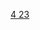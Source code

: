 {{Navbox
|name  = 钒化合物
|state = <includeonly>{{{state|collapsed}}}</includeonly>
|title = [[钒]]化合物
|listclass = hlist
|titlestyle = 

|group1 = 钒(II)
|list1 = 
* [[二溴化钒|VBr<sub>2</sub>]]
* [[二氯化钒|VCl<sub>2</sub>]]
* [[二氟化钒|VF<sub>2</sub>]]
* [[二碘化钒|VI<sub>2</sub>]]
* [[一氧化钒|VO]]
* [[一硫化钒|VS]]
* {{tsl|ru|Селенид ванадия(II)|一硒化钒|VSe}}
* [[硫酸钒(II)|VSO<sub>4</sub>]]

|group2 = 钒(III)
|list2 =
* [[三氯化钒|VCl<sub>3</sub>]]
* [[三溴化钒|VBr<sub>3</sub>]]
* [[三氧化二钒|V<sub>2</sub>O<sub>3</sub>]]
* [[硫酸钒(III)|V<sub>2</sub>(SO<sub>4</sub>)<sub>3</sub>]]
* [[三氟化钒|VF<sub>3</sub>]]
* [[三碘化钒|VI<sub>3</sub>]]
* [[氮化钒|VN]]
* [[三硫化二钒|V<sub>2</sub>S<sub>3</sub>]]
* {{tsl|ru|Хлорид гексаамминванадия(III)|三氯化六氨合钒(III)|[V(NH<sub>3</sub>)<sub>6</sub>]Cl<sub>3</sub>}}

|group3 = 钒(IV)
|list3 =
* [[四氟化钒|VF<sub>4</sub>]]
* [[二氯氧钒|VOCl<sub>2</sub>]]
* [[四氯化钒|VCl<sub>4</sub>]]
* [[二溴氧钒|VOBr<sub>2</sub>]]
* [[二碘氧钒|VOI<sub>2</sub>]]
* [[二氧化钒|VO<sub>2</sub>]]
* [[二硫化钒|VS<sub>2</sub>]]
* [[硫酸氧钒|VOSO<sub>4</sub>]]
* [[乙酸氧钒(IV)|VO(CH<sub>3</sub>COO)<sub>2</sub>]]
* [[乙酰丙酮氧钒|VO(acac)<sub>2</sub>]]
* [[六氰合铁(II)酸钒(IV)酰|(VO)<sub>2</sub>[Fe(CN)<sub>6</sub>]]]

|group4 = 钒(V)
|list4 =
* [[五氧化二钒|V<sub>2</sub>O<sub>5</sub>]]
* [[五氟化钒|VF<sub>5</sub>]]
* [[三氯氧钒|VOCl<sub>3</sub>]]
* [[三氟氧钒|VOF<sub>3</sub>]]
* [[五硫化二钒|V<sub>2</sub>S<sub>5</sub>]]
* [[硝酸钒酰|VO<sub>2</sub>NO<sub>3</sub>]]
* [[三硝酸氧钒|VO(NO<sub>3</sub>)<sub>3</sub>]]
* [[钒酸盐|{{chem|VO|4|3-}}]]

|group5 = 其它
|list5 =
* [[一碳化钒|VC]]
* [[六羰基钒|V(CO)<sub>6</sub>]]
* [[二茂钒|V(Cp)<sub>2</sub>]]
* [[二氯化二茂钒|V(Cp)<sub>2</sub>Cl<sub>2</sub>]]

}}<noinclude>

[[Category:钒化合物| ]]
[[Category:化学品模板|4 23]]
</noinclude>